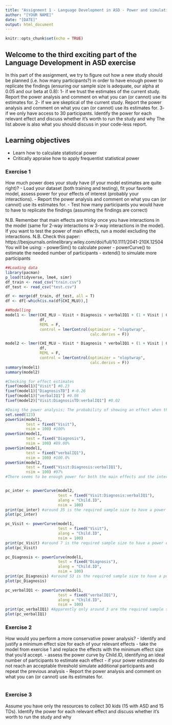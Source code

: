 ```yaml
---
title: "Assignment 1 - Language Development in ASD - Power and simulations"
author: "[YOUR NAME]"
date: "[DATE]"
output: html_document
---
```


```r
knitr::opts_chunk$set(echo = TRUE)
```

## Welcome to the third exciting part of the Language Development in ASD exercise

In this part of the assignment, we try to figure out how a new study should be planned (i.e. how many participants?) in order to have enough power to replicate the findings (ensuring our sample size is adequate, our alpha at 0.05 and our beta at 0.8):
1- if we trust the estimates of the current study. Report the power analysis and comment on what you can (or cannot) use its estimates for.
2- if we are skeptical of the current study. Report the power analysis and comment on what you can (or cannot) use its estimates for.
3- if we only have access to 30 participants. Identify the power for each relevant effect and discuss whether it's worth to run the study and why
The list above is also what you should discuss in your code-less report.


## Learning objectives

- Learn how to calculate statistical power
- Critically appraise how to apply frequentist statistical power

### Exercise 1

How much power does your study have (if your model estimates are quite right)?
- Load your dataset (both training and testing), fit your favorite model, assess power for your effects of interest (probably your interactions).
- Report the power analysis and comment on what you can (or cannot) use its estimates for.
- Test how many participants you would have to have to replicate the findings (assuming the findings are correct)

N.B. Remember that main effects are tricky once you have interactions in the model (same for 2-way interactions w 3-way interactions in the model). If you want to test the power of main effects, run a model excluding the interactions.
N.B. Check this paper: https://besjournals.onlinelibrary.wiley.com/doi/full/10.1111/2041-210X.12504
You will be using:
- powerSim() to calculate power
- powerCurve() to estimate the needed number of participants
- extend() to simulate more participants

```r
##Loading data
library(pacman)
p_load(tidyverse, lme4, simr)
df_train <- read_csv("train.csv")
df_test <- read_csv("test.csv")

df <- merge(df_train, df_test, all = T)
df <- df[-which(is.na(df$CHI_MLU)),]

##Modelling
model1 <- lmer(CHI_MLU ~ Visit + Diagnosis + verbalIQ1 + (1 + Visit | Child.ID), 
               df, 
               REML = F, 
               control = lmerControl(optimizer = "nloptwrap", 
                                     calc.derivs = F))

model2 <- lmer(CHI_MLU ~ Visit * Diagnosis * verbalIQ1 + (1 + Visit | Child.ID), 
               df, 
               REML = F, 
               control = lmerControl(optimizer = "nloptwrap", 
                                     calc.derivs = F))
summary(model1)
summary(model2)

#Checking for effect estimates
fixef(model1)["Visit"] #0.23
fixef(model1)["DiagnosisTD"] #-0.26
fixef(model1)["verbalIQ1"] #0.08
fixef(model2)["Visit:DiagnosisTD:verbalIQ1"] #0.02

#Doing the power analysis; The probability of showing an effect when the effect is there. 
set.seed(123)
powerSim(model1, 
         test = fixed("Visit"), 
         nsim = 100) #100%
powerSim(model1, 
         test = fixed("Diagnosis"), 
         nsim = 100) #89.00%
powerSim(model1, 
         test = fixed("verbalIQ1"), 
         nsim = 100) #100.0%
powerSim(model2, 
         test = fixed("Visit:Diagnosis:verbalIQ1"), 
         nsim = 100) #97%
#There seems to be enough power for both the main effects and the interaction effect.


pc_inter <- powerCurve(model2, 
                       test = fixed("Visit:Diagnosis:verbalIQ1"), 
                       along = "Child.ID", 
                       nsim = 100)
print(pc_inter) #around 35 is the required sample size to have a power estimate of above 80%, if you want to replicate the finding of a three way interaction effect.
plot(pc_inter)

pc_Visit <- powerCurve(model1, 
                       test = fixed("Visit"), 
                       along = "Child.ID", 
                       nsim = 100)
print(pc_Visit) #around 7 is the required sample size to have a power estimate of above 80%, if you want to replicate the finding of a three way interaction effect.
plot(pc_Visit)

pc_Diagnosis <- powerCurve(model1, 
                       test = fixed("Diagnosis"), 
                       along = "Child.ID", 
                       nsim = 100)
print(pc_Diagnosis) #around 53 is the required sample size to have a power estimate of above 80%, if you want to replicate the finding of a three way interaction effect.
plot(pc_Diagnosis)

pc_verbalIQ1 <- powerCurve(model1, 
                       test = fixed("verbalIQ1"), 
                       along = "Child.ID", 
                       nsim = 100)
print(pc_verbalIQ1) #Apparently only around 3 are the required sample size to have a power estimate of above 80%, if you want to replicate the finding of a three way interaction effect.
plot(pc_verbalIQ1)
```


### Exercise 2

How would you perform a more conservative power analysis?
- Identify and justify a minimum effect size for each of your relevant effects
- take the model from exercise 1 and replace the effects with the minimum effect size that you'd accept.
- assess the power curve by Child.ID, identifying an ideal number of participants to estimate each effect
- if your power estimates do not reach an acceptable threshold simulate additional participants and repeat the previous analysis
- Report the power analysis and comment on what you can (or cannot) use its estimates for.

```r

```


### Exercise 3

Assume you have only the resources to collect 30 kids (15 with ASD and 15 TDs). Identify the power for each relevant effect and discuss whether it's worth to run the study and why

```r

```
